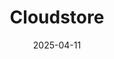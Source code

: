 ---
title: "Cloudstore"
date: "2025-04-11"
description: "This web app lets users upload files and generate temporary download links using Azure storage. Cloudstore (formerly Fileshare App v2) features an improved UI and expanded functionality over the original version."
image: "/projects/cloudstore/cover.png"
github: "https://github.com/Chixide1/Cloudstore"
live: "https://cloudstore.ckdoestech.com"
tags:
  - "Python"
  - "Django"
  - "Sass"
  - "Htmx"
  - "Bootstrap"
  - "Hyperscript"
---